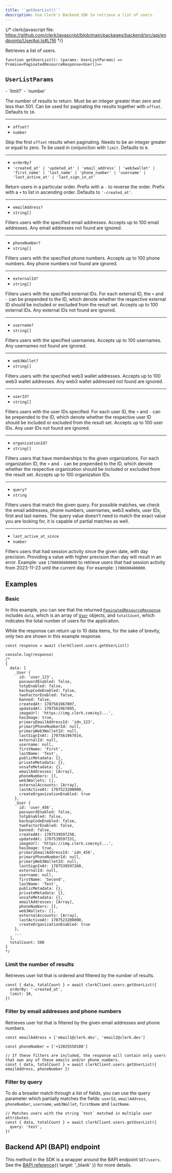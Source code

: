 ```yaml
---
title: '`getUserList()`'
description: Use Clerk's Backend SDK to retrieve a list of users.
---
```


{/* clerk/javascript file: https://github.com/clerk/javascript/blob/main/packages/backend/src/api/endpoints/UserApi.ts#L116 */}

Retrieves a list of users.

```tsx
function getUserList(): (params: UserListParams) => Promise<PaginatedResourceResponse<User[]>>
```

## `UserListParams`

<Properties>
  - `limit?`
  - `number`

  The number of results to return. Must be an integer greater than zero and less than 501. Can be used for paginating the results together with `offset`. Defaults to `10`.

  ---

  - `offset?`
  - `number`

  Skip the first `offset` results when paginating. Needs to be an integer greater or equal to zero. To be used in conjunction with `limit`. Defaults to `0`.

  ---

  - `orderBy?`
  - `'created_at' | 'updated_at' | 'email_address' | 'web3wallet' | 'first_name' | 'last_name' | 'phone_number' | 'username' | 'last_active_at' | 'last_sign_in_at'`

  Return users in a particular order. Prefix with a `-` to reverse the order. Prefix with a `+` to list in ascending order. Defaults to `'-created_at'`.

  ---

  - `emailAddress?`
  - `string[]`

  Filters users with the specified email addresses. Accepts up to 100 email addresses. Any email addresses not found are ignored.

  ---

  - `phoneNumber?`
  - `string[]`

  Filters users with the specified phone numbers. Accepts up to 100 phone numbers. Any phone numbers not found are ignored.

  ---

  - `externalId?`
  - `string[]`

  Filters users with the specified external IDs. For each external ID, the `+` and `-` can be prepended to the ID, which denote whether the respective external ID should be included or excluded from the result set. Accepts up to 100 external IDs. Any external IDs not found are ignored.

  ---

  - `username?`
  - `string[]`

  Filters users with the specified usernames. Accepts up to 100 usernames. Any usernames not found are ignored.

  ---

  - `web3Wallet?`
  - `string[]`

  Filters users with the specified web3 wallet addresses. Accepts up to 100 web3 wallet addresses. Any web3 wallet addressed not found are ignored.

  ---

  - `userId?`
  - `string[]`

  Filters users with the user IDs specified. For each user ID, the `+` and `-` can be prepended to the ID, which denote whether the respective user ID should be included or excluded from the result set. Accepts up to 100 user IDs. Any user IDs not found are ignored.

  ---

  - `organizationId?`
  - `string[]`

  Filters users that have memberships to the given organizations. For each organization ID, the `+` and `-` can be prepended to the ID, which denote whether the respective organization should be included or excluded from the result set. Accepts up to 100 organization IDs.

  ---

  - `query?`
  - `string`

  Filters users that match the given query. For possible matches, we check the email addresses, phone numbers, usernames, web3 wallets, user IDs, first and last names. The query value doesn't need to match the exact value you are looking for, it is capable of partial matches as well.

  ---

  - `last_active_at_since`
  - `number`

  Filters users that had session activity since the given date, with day precision. Providing a value with higher precision than day will result in an error. Example: use `1700690400000` to retrieve users that had session activity from 2023-11-23 until the current day. For example: `1700690400000`.
</Properties>

## Examples

### Basic

In this example, you can see that the returned [`PaginatedResourceResponse`](/docs/references/backend/types/paginated-resource-response) includes `data`, which is an array of [`User`](/docs/references/backend/types/backend-user) objects, and `totalCount`, which indicates the total number of users for the application.

While the response can return up to 10 data items, for the sake of brevity, only two are shown in this example response.

```tsx
const response = await clerkClient.users.getUserList()

console.log(response)
/*
{
  data: [
    _User {
      id: 'user_123',
      passwordEnabled: false,
      totpEnabled: false,
      backupCodeEnabled: false,
      twoFactorEnabled: false,
      banned: false,
      createdAt: 1707561967007,
      updatedAt: 1707561967095,
      imageUrl: 'https://img.clerk.com/eyJ...',
      hasImage: true,
      primaryEmailAddressId: 'idn_123',
      primaryPhoneNumberId: null,
      primaryWeb3WalletId: null,
      lastSignInAt: 1707561967014,
      externalId: null,
      username: null,
      firstName: 'First',
      lastName: 'Test',
      publicMetadata: {},
      privateMetadata: {},
      unsafeMetadata: {},
      emailAddresses: [Array],
      phoneNumbers: [],
      web3Wallets: [],
      externalAccounts: [Array],
      lastActiveAt: 1707523200000,
      createOrganizationEnabled: true
    },
    _User {
      id: 'user_456',
      passwordEnabled: false,
      totpEnabled: false,
      backupCodeEnabled: false,
      twoFactorEnabled: false,
      banned: false,
      createdAt: 1707539597250,
      updatedAt: 1707539597331,
      imageUrl: 'https://img.clerk.com/eyJ...',
      hasImage: true,
      primaryEmailAddressId: 'idn_456',
      primaryPhoneNumberId: null,
      primaryWeb3WalletId: null,
      lastSignInAt: 1707539597260,
      externalId: null,
      username: null,
      firstName: 'Second',
      lastName: 'Test',
      publicMetadata: {},
      privateMetadata: {},
      unsafeMetadata: {},
      emailAddresses: [Array],
      phoneNumbers: [],
      web3Wallets: [],
      externalAccounts: [Array],
      lastActiveAt: 1707523200000,
      createOrganizationEnabled: true
    },
    ...
  ],
  totalCount: 500
}
*/
```

### Limit the number of results

Retrieves user list that is ordered and filtered by the number of results.

```tsx
const { data, totalCount } = await clerkClient.users.getUserList({
  orderBy: '-created_at',
  limit: 10,
})
```

### Filter by email addresses and phone numbers

Retrieves user list that is filtered by the given email addresses and phone numbers.

```tsx
const emailAddress = ['email1@clerk.dev', 'email2@clerk.dev']

const phoneNumber = ['+12025550108']

// If these filters are included, the response will contain only users that own any of these emails and/or phone numbers.
const { data, totalCount } = await clerkClient.users.getUserList({ emailAddress, phoneNumber })
```

### Filter by query

To do a broader match through a list of fields, you can use the query parameter which partially matches the fields: `userId`, `emailAddress`, `phoneNumber`, `username`, `web3Wallet`, `firstName` and `lastName`.

```tsx
// Matches users with the string `test` matched in multiple user attributes.
const { data, totalCount } = await clerkClient.users.getUserList({
  query: 'test',
})
```

## Backend API (BAPI) endpoint

This method in the SDK is a wrapper around the BAPI endpoint `GET/users`. See the [BAPI reference](/docs/reference/backend-api/tag/Users#operation/GetUserList){{ target: '_blank' }} for more details.
